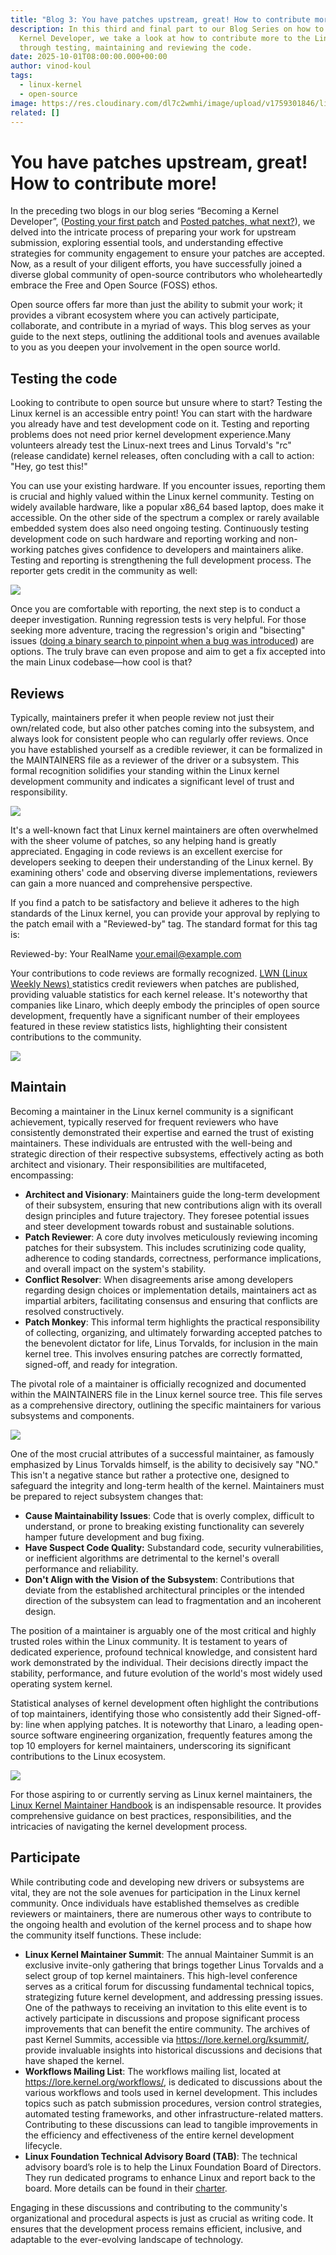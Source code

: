 ```yaml
---
title: "Blog 3: You have patches upstream, great! How to contribute more!"
description: In this third and final part to our Blog Series on how to become a
  Kernel Developer, we take a look at how to contribute more to the Linux kernel
  through testing, maintaining and reviewing the code.
date: 2025-10-01T08:00:00.000+00:00
author: vinod-koul
tags:
  - linux-kernel
  - open-source
image: https://res.cloudinary.com/dl7c2wmhi/image/upload/v1759301846/linaro-website/images/blog/3ef621b3-3efe-400d-a29a-941810aefae4_f7hkoy.jpg
related: []
---
```


# You have patches upstream, great! How to contribute more!

In the preceding two blogs in our blog series “Becoming a Kernel Developer”, ([Posting your first patch](https://www.linaro.org/blog/becoming-a-kernel-developer-part1-posting-your-first-patch/) and [Posted patches, what next?](https://www.linaro.org/blog/blog-2-posted-patches-what-next/)), we delved into the intricate process of preparing your work for upstream submission, exploring essential tools, and understanding effective strategies for community engagement to ensure your patches are accepted. Now, as a result of your diligent efforts, you have successfully joined a diverse global community of open-source contributors who wholeheartedly embrace the Free and Open Source (FOSS) ethos.

Open source offers far more than just the ability to submit your work; it provides a vibrant ecosystem where you can actively participate, collaborate, and contribute in a myriad of ways. This blog serves as your guide to the next steps, outlining the additional tools and avenues available to you as you deepen your involvement in the open source world.

## Testing the code

Looking to contribute to open source but unsure where to start? Testing the Linux kernel is an accessible entry point! You can start with the hardware you already have and test development code on it. Testing and reporting problems does not need prior kernel development experience.Many volunteers already test the Linux-next trees and Linus Torvald's "rc" (release candidate) kernel releases, often concluding with a call to action: "Hey, go test this!"

You can use your existing hardware. If you encounter issues, reporting them is crucial and highly valued within the Linux kernel community. Testing on widely available hardware, like a popular x86_64 based laptop, does make it accessible. On the other side of the spectrum a complex or rarely available embedded system does also need ongoing testing. Continuously testing development code on such hardware and reporting working and non-working patches gives confidence to developers and maintainers alike. Testing and reporting is strengthening the full development process. The reporter gets credit in the community as well:

![](https://res.cloudinary.com/dl7c2wmhi/image/upload/v1759303009/linaro-website/images/blog/image2_uxnbbh.png)

Once you are comfortable with reporting, the next step is to conduct a deeper investigation. Running regression tests is very helpful. For those seeking more adventure, tracing the regression's origin and "bisecting" issues ([doing a binary search to pinpoint when a bug was introduced](https://git-scm.com/book/en/v2/Git-Tools-Debugging-with-Git%23_binary_search)) are options. The truly brave can even propose and aim to get a fix accepted into the main Linux codebase—how cool is that?

## Reviews

Typically, maintainers prefer it when people review not just their own/related code, but also other patches coming into the subsystem, and always look for consistent people who can regularly offer reviews. Once you have established yourself as a credible reviewer, it can be formalized in the MAINTAINERS file as a reviewer of the driver or a subsystem. This formal recognition solidifies your standing within the Linux kernel development community and indicates a significant level of trust and responsibility.

![](https://res.cloudinary.com/dl7c2wmhi/image/upload/v1759303012/linaro-website/images/blog/image1_otb6i9.png)

It's a well-known fact that Linux kernel maintainers are often overwhelmed with the sheer volume of patches, so any helping hand is greatly appreciated. Engaging in code reviews is an excellent exercise for developers seeking to deepen their understanding of the Linux kernel. By examining others' code and observing diverse implementations, reviewers can gain a more nuanced and comprehensive perspective.

If you find a patch to be satisfactory and believe it adheres to the high standards of the Linux kernel, you can provide your approval by replying to the patch email with a "Reviewed-by" tag. The standard format for this tag is:

Reviewed-by: Your RealName <your.email@example.com>

Your contributions to code reviews are formally recognized. [LWN (Linux Weekly News) ](https://lwn.net/)statistics credit reviewers when patches are published, providing valuable statistics for each kernel release. It's noteworthy that companies like Linaro, which deeply embody the principles of open source development, frequently have a significant number of their employees featured in these review statistics lists, highlighting their consistent contributions to the community.

![](https://res.cloudinary.com/dl7c2wmhi/image/upload/v1759326507/linaro-website/images/blog/image4-2_esv5pt.png)

## Maintain

Becoming a maintainer in the Linux kernel community is a significant achievement, typically reserved for frequent reviewers who have consistently demonstrated their expertise and earned the trust of existing maintainers. These individuals are entrusted with the well-being and strategic direction of their respective subsystems, effectively acting as both architect and visionary. Their responsibilities are multifaceted, encompassing:

- **Architect and Visionary**: Maintainers guide the long-term development of their subsystem, ensuring that new contributions align with its overall design principles and future trajectory. They foresee potential issues and steer development towards robust and sustainable solutions.
- **Patch Reviewer**: A core duty involves meticulously reviewing incoming patches for their subsystem. This includes scrutinizing code quality, adherence to coding standards, correctness, performance implications, and overall impact on the system's stability.
- **Conflict Resolver**: When disagreements arise among developers regarding design choices or implementation details, maintainers act as impartial arbiters, facilitating consensus and ensuring that conflicts are resolved constructively.
- **Patch Monkey**: This informal term highlights the practical responsibility of collecting, organizing, and ultimately forwarding accepted patches to the benevolent dictator for life, Linus Torvalds, for inclusion in the main kernel tree. This involves ensuring patches are correctly formatted, signed-off, and ready for integration.

The pivotal role of a maintainer is officially recognized and documented within the MAINTAINERS file in the Linux kernel source tree. This file serves as a comprehensive directory, outlining the specific maintainers for various subsystems and components.

![](https://res.cloudinary.com/dl7c2wmhi/image/upload/v1759303015/linaro-website/images/blog/image3_mmqprq.png)

One of the most crucial attributes of a successful maintainer, as famously emphasized by Linus Torvalds himself, is the ability to decisively say "NO." This isn't a negative stance but rather a protective one, designed to safeguard the integrity and long-term health of the kernel. Maintainers must be prepared to reject subsystem changes that:

- **Cause Maintainability Issues**: Code that is overly complex, difficult to understand, or prone to breaking existing functionality can severely hamper future development and bug fixing.
- **Have Suspect Code Quality:** Substandard code, security vulnerabilities, or inefficient algorithms are detrimental to the kernel's overall performance and reliability.
- **Don't Align with the Vision of the Subsystem**: Contributions that deviate from the established architectural principles or the intended direction of the subsystem can lead to fragmentation and an incoherent design.

The position of a maintainer is arguably one of the most critical and highly trusted roles within the Linux community. It is testament to years of dedicated experience, profound technical knowledge, and consistent hard work demonstrated by the individual. Their decisions directly impact the stability, performance, and future evolution of the world's most widely used operating system kernel.

Statistical analyses of kernel development often highlight the contributions of top maintainers, identifying those who consistently add their Signed-off-by: line when applying patches. It is noteworthy that Linaro, a leading open-source software engineering organization, frequently features among the top 10 employers for kernel maintainers, underscoring its significant contributions to the Linux ecosystem.

![](https://res.cloudinary.com/dl7c2wmhi/image/upload/v1759303018/linaro-website/images/blog/image5_lcmp2u.png)

For those aspiring to or currently serving as Linux kernel maintainers, the [Linux Kernel Maintainer Handbook](https://www.kernel.org/doc/html/latest/maintainer/index.html) is an indispensable resource. It provides comprehensive guidance on best practices, responsibilities, and the intricacies of navigating the kernel development process.

## Participate

While contributing code and developing new drivers or subsystems are vital, they are not the sole avenues for participation in the Linux kernel community. Once individuals have established themselves as credible reviewers or maintainers, there are numerous other ways to contribute to the ongoing health and evolution of the kernel process and to shape how the community itself functions. These include:

- **Linux Kernel Maintainer Summit**: The annual Maintainer Summit is an exclusive invite-only gathering that brings together Linus Torvalds and a select group of top kernel maintainers. This high-level conference serves as a critical forum for discussing fundamental technical topics, strategizing future kernel development, and addressing pressing issues. One of the pathways to receiving an invitation to this elite event is to actively participate in discussions and propose significant process improvements that can benefit the entire community. The archives of past Kernel Summits, accessible via https://lore.kernel.org/ksummit/, provide invaluable insights into historical discussions and decisions that have shaped the kernel.
- **Workflows Mailing List**: The workflows mailing list, located at https://lore.kernel.org/workflows/, is dedicated to discussions about the various workflows and tools used in kernel development. This includes topics such as patch submission procedures, version control strategies, automated testing frameworks, and other infrastructure-related matters. Contributing to these discussions can lead to tangible improvements in the efficiency and effectiveness of the entire kernel development lifecycle.
- **Linux Foundation Technical Advisory Board (TAB)**: The technical advisory board’s role is to help the Linux Foundation Board of Directors. They run dedicated programs to enhance Linux and report back to the board. More details can be found in their [charter](https://git.kernel.org/pub/scm/docs/tab/tab.git/tree/documents/charter.md).

Engaging in these discussions and contributing to the community's organizational and procedural aspects is just as crucial as writing code. It ensures that the development process remains efficient, inclusive, and adaptable to the ever-evolving landscape of technology.

